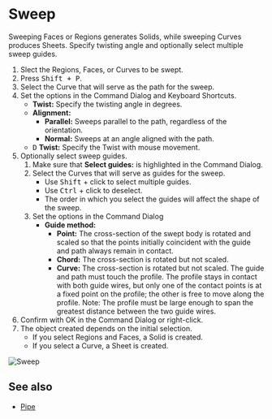 
# Sweep

<Reference shortcut="Shift + P" command="Sweep" button="Right of Command Bar" />

Sweeping Faces or Regions generates Solids, while sweeping Curves produces Sheets. Specify twisting angle and optionally select multiple sweep guides.

1. Slect the Regions, Faces, or Curves to be swept.
2. Press <kbd>Shift + P</kbd>.
3. Select the  Curve that will serve as the path for the sweep.
4. Set the options in the Command Dialog and Keyboard Shortcuts.
   - **Twist:** Specify the twisting angle in degrees.
   - **Alignment:** 
      - **Parallel:** Sweeps parallel to the path, regardless of the orientation. 
      - **Normal:** Sweeps at an angle aligned with the path.
   - <kbd>D</kbd> **Twist:** Specify the Twist with mouse movement.
5. Optionally select sweep guides.
      1. Make sure that **Select guides:** is highlighted in the Command Dialog.
      2. Select the Curves that will serve as guides for the sweep.
         - Use <kbd>Shift</kbd> + click to select multiple guides.
         - Use <kbd>Ctrl</kbd> + click to deselect.
         - The order in which you select the guides will affect the shape of the sweep.
      3. Set the options in the Command Dialog
         - **Guide method:**
            - **Point:** The cross-section of the swept body is rotated and scaled so that the points initially coincident with the guide and path always remain in contact.
            - **Chord:**  The cross-section is rotated but not scaled.
            - **Curve:** The cross-section is rotated but not scaled. The guide and path must touch the profile. The profile stays in contact with both guide wires, but only one of the contact points is at a fixed
            point on the profile; the other is free to move along the profile.
            Note: The profile must be large enough to span the greatest distance between the two guide wires.
6. Confirm with OK in the Command Dialog or right-click.
7. The object created depends on the initial selection.
   - If you select Regions and Faces, a Solid is created.
   - If you select a  Curve, a Sheet is created.

![Sweep](/img/sweep.gif)

## See also
- [Pipe](./Pipe)